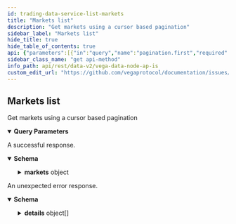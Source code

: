```yaml
---
id: trading-data-service-list-markets
title: "Markets list"
description: "Get markets using a cursor based pagination"
sidebar_label: "Markets list"
hide_title: true
hide_table_of_contents: true
api: {"parameters":[{"in":"query","name":"pagination.first","required":false,"schema":{"format":"int32","type":"integer"}},{"in":"query","name":"pagination.after","required":false,"schema":{"type":"string"}},{"in":"query","name":"pagination.last","required":false,"schema":{"format":"int32","type":"integer"}},{"in":"query","name":"pagination.before","required":false,"schema":{"type":"string"}},{"description":"Newest records first, older records last, default is true.","in":"query","name":"pagination.newestFirst","required":false,"schema":{"type":"boolean"}}],"responses":{"200":{"content":{"application/json":{"schema":{"properties":{"markets":{"properties":{"edges":{"items":{"properties":{"cursor":{"type":"string"},"node":{"properties":{"decimalPlaces":{"format":"uint64","title":"Number of decimal places that a price must be shifted by in order to get a\ncorrect price denominated in the currency of the market, for example:\n`realPrice = price / 10^decimalPlaces`","type":"string"},"fees":{"title":"Fees configuration","properties":{"factors":{"title":"Fee factors","properties":{"infrastructureFee":{"title":"Infrastructure fee","type":"string"},"liquidityFee":{"title":"Liquidity fee","type":"string"},"makerFee":{"title":"Maker fee","type":"string"}},"type":"object"}},"type":"object"},"id":{"title":"Unique identifier","type":"string"},"liquidityMonitoringParameters":{"title":"LiquidityMonitoringParameters for the market","properties":{"auctionExtension":{"format":"int64","title":"Specifies by how many seconds an auction should be extended if leaving the auction were to trigger a liquidity auction","type":"string"},"targetStakeParameters":{"title":"Specifies parameters related to target stake calculation","properties":{"scalingFactor":{"format":"double","title":"Specifies scaling factors used in target stake calculation","type":"number"},"timeWindow":{"format":"int64","title":"Specifies length of time window expressed in seconds for target stake calculation","type":"string"}},"type":"object"},"triggeringRatio":{"title":"Specifies the triggering ratio for entering liquidity auction","type":"string"}},"type":"object"},"lpPriceRange":{"title":"Percentage move up and down from the mid price which specifies the range of \nprice levels over which automated liquidity provision orders will be deployed","type":"string"},"marketTimestamps":{"title":"Timestamps for when the market state changes","properties":{"close":{"format":"int64","title":"Time when the market closed","type":"string"},"open":{"format":"int64","title":"Time when the market has left the opening auction and is ready to accept trades","type":"string"},"pending":{"format":"int64","title":"Time when the market has been voted in and began its opening auction","type":"string"},"proposed":{"format":"int64","title":"Time when the market is first proposed","type":"string"}},"type":"object"},"openingAuction":{"title":"Auction duration specifies how long the opening auction will run (minimum\nduration and optionally a minimum traded volume)","properties":{"duration":{"format":"int64","title":"Duration of the auction in seconds","type":"string"},"volume":{"format":"uint64","title":"Target uncrossing trading volume","type":"string"}},"type":"object"},"positionDecimalPlaces":{"format":"int64","title":"The number of decimal places for a position","type":"string"},"priceMonitoringSettings":{"title":"PriceMonitoringSettings for the market","properties":{"parameters":{"title":"Specifies price monitoring parameters to be used for price monitoring purposes","properties":{"triggers":{"items":{"properties":{"auctionExtension":{"format":"int64","title":"Price monitoring auction extension duration in seconds should the price\nbreach its theoretical level over the specified horizon at the specified\nprobability level","type":"string"},"horizon":{"format":"int64","title":"Price monitoring projection horizon τ in seconds","type":"string"},"probability":{"title":"Price monitoring probability level p","type":"string"}},"title":"PriceMonitoringTrigger holds together price projection horizon τ, probability level p, and auction extension duration","type":"object"},"type":"array"}},"type":"object"}},"type":"object"},"state":{"title":"Current state of the market","default":"STATE_UNSPECIFIED","description":"- STATE_UNSPECIFIED: Default value, invalid\n - STATE_PROPOSED: The governance proposal valid and accepted\n - STATE_REJECTED: Outcome of governance votes is to reject the market\n - STATE_PENDING: Governance vote passes/wins\n - STATE_CANCELLED: Market triggers cancellation condition or governance\nvotes to close before market becomes Active\n - STATE_ACTIVE: Enactment date reached and usual auction exit checks pass\n - STATE_SUSPENDED: Price monitoring or liquidity monitoring trigger\n - STATE_CLOSED: Governance vote to close (Not currently implemented)\n - STATE_TRADING_TERMINATED: Defined by the product (i.e. from a product parameter,\nspecified in market definition, giving close date/time)\n - STATE_SETTLED: Settlement triggered and completed as defined by product","enum":["STATE_UNSPECIFIED","STATE_PROPOSED","STATE_REJECTED","STATE_PENDING","STATE_CANCELLED","STATE_ACTIVE","STATE_SUSPENDED","STATE_CLOSED","STATE_TRADING_TERMINATED","STATE_SETTLED"],"type":"string"},"tradableInstrument":{"title":"Tradable instrument configuration","properties":{"instrument":{"title":"Instrument details","properties":{"code":{"title":"Code for the instrument","type":"string"},"future":{"title":"Future","properties":{"dataSourceSpecBinding":{"title":"The binding between the data spec and the data source","properties":{"settlementDataProperty":{"description":"settlement_data_property holds the name of the property in the source data\nthat should be used as settlement data.\nIf it is set to \"prices.BTC.value\", then the Future will use the value of\nthis property as settlement data.","type":"string"},"tradingTerminationProperty":{"title":"the name of the property in the data source data that signals termination of trading","type":"string"}},"type":"object"},"dataSourceSpecForSettlementData":{"title":"The data source specification that describes the settlement data source filter","description":"A data source spec describes the data source base that a product (or a risk model)\nwants to get from the data source engine.\nThis message contains additional information used by the API.","properties":{"createdAt":{"format":"int64","title":"Creation Date time","type":"string"},"data":{"description":"DataSourceDefinition represents the top level object that deals with data sources.\nDataSourceDefinition can be external or internal, with whatever number of data sources are defined\nfor each type in the child objects below.","properties":{"external":{"description":"DataSourceDefinitionExternal is the top level object used for all external data sources.\nIt contains one of any of the defined `SourceType` variants.","properties":{"oracle":{"description":"All types of external data sources use the same configuration set for meeting requirements\nin order for the data to be useful for Vega - valid signatures and matching filters.","properties":{"filters":{"description":"filters describes which source data are considered of interest or not for\nthe product (or the risk model).","items":{"description":"Filter describes the conditions under which a data source data is considered of\ninterest or not.","properties":{"conditions":{"description":"conditions are the conditions that should be matched by the data to be\nconsidered of interest.","items":{"properties":{"operator":{"description":"comparator is the type of comparison to make on the value.","default":"OPERATOR_UNSPECIFIED","enum":["OPERATOR_UNSPECIFIED","OPERATOR_EQUALS","OPERATOR_GREATER_THAN","OPERATOR_GREATER_THAN_OR_EQUAL","OPERATOR_LESS_THAN","OPERATOR_LESS_THAN_OR_EQUAL"],"type":"string"},"value":{"description":"value is used by the comparator.","type":"string"}},"title":"Condition describes the condition that must be validated by the network","type":"object"},"type":"array"},"key":{"description":"key is the data source data property key targeted by the filter.","properties":{"name":{"description":"name is the name of the property.","type":"string"},"numberDecimalPlaces":{"format":"uint64","title":"An optional decimal place to be be applied on the provided value\nvalid only for PropertyType of type DECIMAL and INTEGER","type":"string"},"type":{"description":"type is the type of the property.","default":"TYPE_UNSPECIFIED","enum":["TYPE_UNSPECIFIED","TYPE_EMPTY","TYPE_INTEGER","TYPE_STRING","TYPE_BOOLEAN","TYPE_DECIMAL","TYPE_TIMESTAMP"],"type":"string"}},"type":"object"}},"type":"object"},"type":"array"},"signers":{"description":"signers is the list of authorized signatures that signed the data for this\nsource. All the signatures in the data source data should be contained in this\nexternal source. All the signatures in the data should be contained in this list.","items":{"properties":{"ethAddress":{"title":"in case of an open oracle - Ethereum address will be submitted","properties":{"address":{"type":"string"}},"type":"object"},"pubKey":{"description":"pubKeys is the list of authorized public keys that signed the data for this\nsource. All the public keys in the data should be contained in these\npublic keys.","properties":{"key":{"type":"string"}},"type":"object"}},"type":"object"},"type":"array"}},"type":"object"}},"type":"object"},"internal":{"description":"DataSourceDefinitionInternal is the top level object used for all internal data sources.\nIt contains one of any of the defined `SourceType` variants.","properties":{"time":{"description":"DataSourceSpecConfigurationTime is the internal data source used for emitting timestamps.","properties":{"conditions":{"description":"Conditions that the timestamps should meet in order to be considered.","items":{"properties":{"operator":{"description":"comparator is the type of comparison to make on the value.","default":"OPERATOR_UNSPECIFIED","enum":["OPERATOR_UNSPECIFIED","OPERATOR_EQUALS","OPERATOR_GREATER_THAN","OPERATOR_GREATER_THAN_OR_EQUAL","OPERATOR_LESS_THAN","OPERATOR_LESS_THAN_OR_EQUAL"],"type":"string"},"value":{"description":"value is used by the comparator.","type":"string"}},"title":"Condition describes the condition that must be validated by the network","type":"object"},"type":"array"}},"type":"object"}},"type":"object"}},"type":"object"},"id":{"description":"id is a hash generated from the DataSpec data.","type":"string"},"status":{"title":"status describes the status of the data source spec","default":"STATUS_UNSPECIFIED","description":"- STATUS_UNSPECIFIED: The default value.\n - STATUS_ACTIVE: STATUS_ACTIVE describes an active data source spec.\n - STATUS_DEACTIVATED: STATUS_DEACTIVATED describes an data source spec that is not listening to data\nanymore.","enum":["STATUS_UNSPECIFIED","STATUS_ACTIVE","STATUS_DEACTIVATED"],"type":"string"},"updatedAt":{"format":"int64","title":"Last Updated timestamp","type":"string"}},"type":"object"},"dataSourceSpecForTradingTermination":{"title":"The data source specification that describes the trading termination data source filter","description":"A data source spec describes the data source base that a product (or a risk model)\nwants to get from the data source engine.\nThis message contains additional information used by the API.","properties":{"createdAt":{"format":"int64","title":"Creation Date time","type":"string"},"data":{"description":"DataSourceDefinition represents the top level object that deals with data sources.\nDataSourceDefinition can be external or internal, with whatever number of data sources are defined\nfor each type in the child objects below.","properties":{"external":{"description":"DataSourceDefinitionExternal is the top level object used for all external data sources.\nIt contains one of any of the defined `SourceType` variants.","properties":{"oracle":{"description":"All types of external data sources use the same configuration set for meeting requirements\nin order for the data to be useful for Vega - valid signatures and matching filters.","properties":{"filters":{"description":"filters describes which source data are considered of interest or not for\nthe product (or the risk model).","items":{"description":"Filter describes the conditions under which a data source data is considered of\ninterest or not.","properties":{"conditions":{"description":"conditions are the conditions that should be matched by the data to be\nconsidered of interest.","items":{"properties":{"operator":{"description":"comparator is the type of comparison to make on the value.","default":"OPERATOR_UNSPECIFIED","enum":["OPERATOR_UNSPECIFIED","OPERATOR_EQUALS","OPERATOR_GREATER_THAN","OPERATOR_GREATER_THAN_OR_EQUAL","OPERATOR_LESS_THAN","OPERATOR_LESS_THAN_OR_EQUAL"],"type":"string"},"value":{"description":"value is used by the comparator.","type":"string"}},"title":"Condition describes the condition that must be validated by the network","type":"object"},"type":"array"},"key":{"description":"key is the data source data property key targeted by the filter.","properties":{"name":{"description":"name is the name of the property.","type":"string"},"numberDecimalPlaces":{"format":"uint64","title":"An optional decimal place to be be applied on the provided value\nvalid only for PropertyType of type DECIMAL and INTEGER","type":"string"},"type":{"description":"type is the type of the property.","default":"TYPE_UNSPECIFIED","enum":["TYPE_UNSPECIFIED","TYPE_EMPTY","TYPE_INTEGER","TYPE_STRING","TYPE_BOOLEAN","TYPE_DECIMAL","TYPE_TIMESTAMP"],"type":"string"}},"type":"object"}},"type":"object"},"type":"array"},"signers":{"description":"signers is the list of authorized signatures that signed the data for this\nsource. All the signatures in the data source data should be contained in this\nexternal source. All the signatures in the data should be contained in this list.","items":{"properties":{"ethAddress":{"title":"in case of an open oracle - Ethereum address will be submitted","properties":{"address":{"type":"string"}},"type":"object"},"pubKey":{"description":"pubKeys is the list of authorized public keys that signed the data for this\nsource. All the public keys in the data should be contained in these\npublic keys.","properties":{"key":{"type":"string"}},"type":"object"}},"type":"object"},"type":"array"}},"type":"object"}},"type":"object"},"internal":{"description":"DataSourceDefinitionInternal is the top level object used for all internal data sources.\nIt contains one of any of the defined `SourceType` variants.","properties":{"time":{"description":"DataSourceSpecConfigurationTime is the internal data source used for emitting timestamps.","properties":{"conditions":{"description":"Conditions that the timestamps should meet in order to be considered.","items":{"properties":{"operator":{"description":"comparator is the type of comparison to make on the value.","default":"OPERATOR_UNSPECIFIED","enum":["OPERATOR_UNSPECIFIED","OPERATOR_EQUALS","OPERATOR_GREATER_THAN","OPERATOR_GREATER_THAN_OR_EQUAL","OPERATOR_LESS_THAN","OPERATOR_LESS_THAN_OR_EQUAL"],"type":"string"},"value":{"description":"value is used by the comparator.","type":"string"}},"title":"Condition describes the condition that must be validated by the network","type":"object"},"type":"array"}},"type":"object"}},"type":"object"}},"type":"object"},"id":{"description":"id is a hash generated from the DataSpec data.","type":"string"},"status":{"title":"status describes the status of the data source spec","default":"STATUS_UNSPECIFIED","description":"- STATUS_UNSPECIFIED: The default value.\n - STATUS_ACTIVE: STATUS_ACTIVE describes an active data source spec.\n - STATUS_DEACTIVATED: STATUS_DEACTIVATED describes an data source spec that is not listening to data\nanymore.","enum":["STATUS_UNSPECIFIED","STATUS_ACTIVE","STATUS_DEACTIVATED"],"type":"string"},"updatedAt":{"format":"int64","title":"Last Updated timestamp","type":"string"}},"type":"object"},"quoteName":{"title":"Quote name of the instrument","type":"string"},"settlementAsset":{"title":"The asset for the future","type":"string"}},"type":"object"},"id":{"title":"Instrument identifier","type":"string"},"metadata":{"title":"A collection of instrument meta-data","properties":{"tags":{"items":{"type":"string"},"title":"A list of 0 or more tags","type":"array"}},"type":"object"},"name":{"title":"Name of the instrument","type":"string"}},"type":"object"},"logNormalRiskModel":{"title":"Log normal","properties":{"params":{"title":"Risk model parameters for log normal","properties":{"mu":{"format":"double","title":"Mu parameter, annualised growth rate of the underlying asset","type":"number"},"r":{"format":"double","title":"R parameter, annualised growth rate of the risk-free asset, used for discounting of future cash flows, can be any real number","type":"number"},"sigma":{"format":"double","title":"Sigma parameter, annualised volatility of the underlying asset, must be a strictly non-negative real number","type":"number"}},"type":"object"},"riskAversionParameter":{"format":"double","title":"Risk Aversion Parameter","type":"number"},"tau":{"format":"double","title":"Tau parameter of the risk model, projection horizon measured as a year fraction used in the expected shortfall calculation to obtain the maintenance margin, must be a strictly non-negative real number","type":"number"}},"type":"object"},"marginCalculator":{"title":"Margin calculator for the instrument","properties":{"scalingFactors":{"title":"Scaling factors for margin calculation","properties":{"collateralRelease":{"format":"double","title":"Collateral release level","type":"number"},"initialMargin":{"format":"double","title":"Initial margin level","type":"number"},"searchLevel":{"format":"double","title":"Search level","type":"number"}},"type":"object"}},"type":"object"},"simpleRiskModel":{"title":"Simple","properties":{"params":{"title":"Risk model params for simple modelling","properties":{"factorLong":{"format":"double","title":"Pre-defined risk factor value for long","type":"number"},"factorShort":{"format":"double","title":"Pre-defined risk factor value for short","type":"number"},"maxMoveUp":{"format":"double","title":"Pre-defined maximum price move up that the model considers as valid","type":"number"},"minMoveDown":{"format":"double","title":"Pre-defined minimum price move down that the model considers as valid","type":"number"},"probabilityOfTrading":{"format":"double","title":"Pre-defined constant probability of trading","type":"number"}},"type":"object"}},"type":"object"}},"type":"object"},"tradingMode":{"title":"Current mode of execution of the market","default":"TRADING_MODE_UNSPECIFIED","description":"- TRADING_MODE_UNSPECIFIED: Default value, this is invalid\n - TRADING_MODE_CONTINUOUS: Normal trading\n - TRADING_MODE_BATCH_AUCTION: Auction trading (FBA)\n - TRADING_MODE_OPENING_AUCTION: Opening auction\n - TRADING_MODE_MONITORING_AUCTION: Auction triggered by monitoring\n - TRADING_MODE_NO_TRADING: No trading is allowed","enum":["TRADING_MODE_UNSPECIFIED","TRADING_MODE_CONTINUOUS","TRADING_MODE_BATCH_AUCTION","TRADING_MODE_OPENING_AUCTION","TRADING_MODE_MONITORING_AUCTION","TRADING_MODE_NO_TRADING"],"type":"string"}},"title":"Market definition","type":"object"}},"type":"object"},"type":"array"},"pageInfo":{"properties":{"endCursor":{"type":"string"},"hasNextPage":{"type":"boolean"},"hasPreviousPage":{"type":"boolean"},"startCursor":{"type":"string"}},"title":"Page information for cursor based pagination","type":"object"}},"type":"object"}},"type":"object"}}},"description":"A successful response."},"default":{"content":{"application/json":{"schema":{"properties":{"code":{"format":"int32","type":"integer"},"details":{"items":{"additionalProperties":{},"properties":{"@type":{"type":"string"}},"type":"object"},"type":"array"},"message":{"type":"string"}},"type":"object"}}},"description":"An unexpected error response."}},"tags":["TradingDataService"],"description":"Get markets using a cursor based pagination","operationId":"TradingDataService_ListMarkets","method":"get","path":"/api/v2/markets","servers":[{"url":"https://api.n08.testnet.vega.xyz","description":"n08 (data node)"},{"url":"https://api.n09.testnet.vega.xyz","description":"n09 (data node)"},{"url":"https://api.n11.testnet.vega.xyz","description":"n11 (data node)"},{"url":"https://api.n12.testnet.vega.xyz","description":"n12 (data node)"}],"info":{"title":"Vega data node APIs","version":"v0.66.1"},"postman":{"name":"Markets list","description":{"content":"Get markets using a cursor based pagination","type":"text/plain"},"url":{"path":["api","v2","markets"],"host":["{{baseUrl}}"],"query":[{"disabled":false,"key":"pagination.first","value":""},{"disabled":false,"key":"pagination.after","value":""},{"disabled":false,"key":"pagination.last","value":""},{"disabled":false,"key":"pagination.before","value":""},{"disabled":false,"description":{"content":"Newest records first, older records last, default is true.","type":"text/plain"},"key":"pagination.newestFirst","value":""}],"variable":[]},"header":[{"key":"Accept","value":"application/json"}],"method":"GET"}}
sidebar_class_name: "get api-method"
info_path: api/rest/data-v2/vega-data-node-ap-is
custom_edit_url: "https://github.com/vegaprotocol/documentation/issues/new?labels=documentation&title=[Documentation] Requesting changes to 'Markets list' (trading-data-service-list-markets)"
---
```



## Markets list



Get markets using a cursor based pagination

<details style={{"marginBottom":"1rem"}} data-collapsed={false} open={true}><summary style={{}}><strong>Query Parameters</strong></summary><div><ul><ParamsItem className={"paramsItem"} param={{"in":"query","name":"pagination.first","required":false,"schema":{"format":"int32","type":"integer"}}}></ParamsItem><ParamsItem className={"paramsItem"} param={{"in":"query","name":"pagination.after","required":false,"schema":{"type":"string"}}}></ParamsItem><ParamsItem className={"paramsItem"} param={{"in":"query","name":"pagination.last","required":false,"schema":{"format":"int32","type":"integer"}}}></ParamsItem><ParamsItem className={"paramsItem"} param={{"in":"query","name":"pagination.before","required":false,"schema":{"type":"string"}}}></ParamsItem><ParamsItem className={"paramsItem"} param={{"description":"Newest records first, older records last, default is true.","in":"query","name":"pagination.newestFirst","required":false,"schema":{"type":"boolean"}}}></ParamsItem></ul></div></details><div><ApiTabs><TabItem label={"200"} value={"200"}><div>

A successful response.

</div><div><MimeTabs schemaType={"response"}><TabItem label={"application/json"} value={"application/json"}><SchemaTabs><TabItem label={"Schema"} value={"Schema"}><details style={{}} data-collapsed={false} open={true}><summary style={{"textAlign":"left"}}><strong>Schema</strong></summary><div style={{"textAlign":"left","marginLeft":"1rem"}}></div><ul style={{"marginLeft":"1rem"}}><SchemaItem collapsible={true} className={"schemaItem"}><details style={{}}><summary style={{}}><strong>markets</strong><span style={{"opacity":"0.6"}}> object</span></summary><div style={{"marginLeft":"1rem"}}><SchemaItem collapsible={true} className={"schemaItem"}><details style={{}}><summary style={{}}><strong>edges</strong><span style={{"opacity":"0.6"}}> object[]</span></summary><div style={{"marginLeft":"1rem"}}><SchemaItem collapsible={false} name={"cursor"} required={false} schemaDescription={undefined} schemaName={"string"} qualifierMessage={undefined} defaultValue={undefined}></SchemaItem><SchemaItem collapsible={true} className={"schemaItem"}><details style={{}}><summary style={{}}><strong>node</strong><span style={{"opacity":"0.6"}}> object</span></summary><div style={{"marginLeft":"1rem"}}><SchemaItem collapsible={false} name={"decimalPlaces"} required={false} schemaDescription={undefined} schemaName={"uint64"} qualifierMessage={undefined} defaultValue={undefined}></SchemaItem><SchemaItem collapsible={true} className={"schemaItem"}><details style={{}}><summary style={{}}><strong>fees</strong><span style={{"opacity":"0.6"}}> object</span></summary><div style={{"marginLeft":"1rem"}}><SchemaItem collapsible={true} className={"schemaItem"}><details style={{}}><summary style={{}}><strong>factors</strong><span style={{"opacity":"0.6"}}> object</span></summary><div style={{"marginLeft":"1rem"}}><SchemaItem collapsible={false} name={"infrastructureFee"} required={false} schemaDescription={undefined} schemaName={"Infrastructure fee"} qualifierMessage={undefined} defaultValue={undefined}></SchemaItem><SchemaItem collapsible={false} name={"liquidityFee"} required={false} schemaDescription={undefined} schemaName={"Liquidity fee"} qualifierMessage={undefined} defaultValue={undefined}></SchemaItem><SchemaItem collapsible={false} name={"makerFee"} required={false} schemaDescription={undefined} schemaName={"Maker fee"} qualifierMessage={undefined} defaultValue={undefined}></SchemaItem></div></details></SchemaItem></div></details></SchemaItem><SchemaItem collapsible={false} name={"id"} required={false} schemaDescription={undefined} schemaName={"Unique identifier"} qualifierMessage={undefined} defaultValue={undefined}></SchemaItem><SchemaItem collapsible={true} className={"schemaItem"}><details style={{}}><summary style={{}}><strong>liquidityMonitoringParameters</strong><span style={{"opacity":"0.6"}}> object</span></summary><div style={{"marginLeft":"1rem"}}><SchemaItem collapsible={false} name={"auctionExtension"} required={false} schemaDescription={undefined} schemaName={"int64"} qualifierMessage={undefined} defaultValue={undefined}></SchemaItem><SchemaItem collapsible={true} className={"schemaItem"}><details style={{}}><summary style={{}}><strong>targetStakeParameters</strong><span style={{"opacity":"0.6"}}> object</span></summary><div style={{"marginLeft":"1rem"}}><SchemaItem collapsible={false} name={"scalingFactor"} required={false} schemaDescription={undefined} schemaName={"double"} qualifierMessage={undefined} defaultValue={undefined}></SchemaItem><SchemaItem collapsible={false} name={"timeWindow"} required={false} schemaDescription={undefined} schemaName={"int64"} qualifierMessage={undefined} defaultValue={undefined}></SchemaItem></div></details></SchemaItem><SchemaItem collapsible={false} name={"triggeringRatio"} required={false} schemaDescription={undefined} schemaName={"Specifies the triggering ratio for entering liquidity auction"} qualifierMessage={undefined} defaultValue={undefined}></SchemaItem></div></details></SchemaItem><SchemaItem collapsible={false} name={"lpPriceRange"} required={false} schemaDescription={undefined} schemaName={"Percentage move up and down from the mid price which specifies the range of \nprice levels over which automated liquidity provision orders will be deployed"} qualifierMessage={undefined} defaultValue={undefined}></SchemaItem><SchemaItem collapsible={true} className={"schemaItem"}><details style={{}}><summary style={{}}><strong>marketTimestamps</strong><span style={{"opacity":"0.6"}}> object</span></summary><div style={{"marginLeft":"1rem"}}><SchemaItem collapsible={false} name={"close"} required={false} schemaDescription={undefined} schemaName={"int64"} qualifierMessage={undefined} defaultValue={undefined}></SchemaItem><SchemaItem collapsible={false} name={"open"} required={false} schemaDescription={undefined} schemaName={"int64"} qualifierMessage={undefined} defaultValue={undefined}></SchemaItem><SchemaItem collapsible={false} name={"pending"} required={false} schemaDescription={undefined} schemaName={"int64"} qualifierMessage={undefined} defaultValue={undefined}></SchemaItem><SchemaItem collapsible={false} name={"proposed"} required={false} schemaDescription={undefined} schemaName={"int64"} qualifierMessage={undefined} defaultValue={undefined}></SchemaItem></div></details></SchemaItem><SchemaItem collapsible={true} className={"schemaItem"}><details style={{}}><summary style={{}}><strong>openingAuction</strong><span style={{"opacity":"0.6"}}> object</span></summary><div style={{"marginLeft":"1rem"}}><SchemaItem collapsible={false} name={"duration"} required={false} schemaDescription={undefined} schemaName={"int64"} qualifierMessage={undefined} defaultValue={undefined}></SchemaItem><SchemaItem collapsible={false} name={"volume"} required={false} schemaDescription={undefined} schemaName={"uint64"} qualifierMessage={undefined} defaultValue={undefined}></SchemaItem></div></details></SchemaItem><SchemaItem collapsible={false} name={"positionDecimalPlaces"} required={false} schemaDescription={undefined} schemaName={"int64"} qualifierMessage={undefined} defaultValue={undefined}></SchemaItem><SchemaItem collapsible={true} className={"schemaItem"}><details style={{}}><summary style={{}}><strong>priceMonitoringSettings</strong><span style={{"opacity":"0.6"}}> object</span></summary><div style={{"marginLeft":"1rem"}}><SchemaItem collapsible={true} className={"schemaItem"}><details style={{}}><summary style={{}}><strong>parameters</strong><span style={{"opacity":"0.6"}}> object</span></summary><div style={{"marginLeft":"1rem"}}><SchemaItem collapsible={true} className={"schemaItem"}><details style={{}}><summary style={{}}><strong>triggers</strong><span style={{"opacity":"0.6"}}> object[]</span></summary><div style={{"marginLeft":"1rem"}}><SchemaItem collapsible={false} name={"auctionExtension"} required={false} schemaDescription={undefined} schemaName={"int64"} qualifierMessage={undefined} defaultValue={undefined}></SchemaItem><SchemaItem collapsible={false} name={"horizon"} required={false} schemaDescription={undefined} schemaName={"int64"} qualifierMessage={undefined} defaultValue={undefined}></SchemaItem><SchemaItem collapsible={false} name={"probability"} required={false} schemaDescription={undefined} schemaName={"Price monitoring probability level p"} qualifierMessage={undefined} defaultValue={undefined}></SchemaItem></div></details></SchemaItem></div></details></SchemaItem></div></details></SchemaItem><SchemaItem collapsible={false} name={"state"} required={false} schemaDescription={"- STATE_UNSPECIFIED: Default value, invalid\n - STATE_PROPOSED: The governance proposal valid and accepted\n - STATE_REJECTED: Outcome of governance votes is to reject the market\n - STATE_PENDING: Governance vote passes/wins\n - STATE_CANCELLED: Market triggers cancellation condition or governance\nvotes to close before market becomes Active\n - STATE_ACTIVE: Enactment date reached and usual auction exit checks pass\n - STATE_SUSPENDED: Price monitoring or liquidity monitoring trigger\n - STATE_CLOSED: Governance vote to close (Not currently implemented)\n - STATE_TRADING_TERMINATED: Defined by the product (i.e. from a product parameter,\nspecified in market definition, giving close date/time)\n - STATE_SETTLED: Settlement triggered and completed as defined by product"} schemaName={"Current state of the market"} qualifierMessage={"**Possible values:** [`STATE_UNSPECIFIED`, `STATE_PROPOSED`, `STATE_REJECTED`, `STATE_PENDING`, `STATE_CANCELLED`, `STATE_ACTIVE`, `STATE_SUSPENDED`, `STATE_CLOSED`, `STATE_TRADING_TERMINATED`, `STATE_SETTLED`]"} defaultValue={"STATE_UNSPECIFIED"}></SchemaItem><SchemaItem collapsible={true} className={"schemaItem"}><details style={{}}><summary style={{}}><strong>tradableInstrument</strong><span style={{"opacity":"0.6"}}> object</span></summary><div style={{"marginLeft":"1rem"}}><SchemaItem collapsible={true} className={"schemaItem"}><details style={{}}><summary style={{}}><strong>instrument</strong><span style={{"opacity":"0.6"}}> object</span></summary><div style={{"marginLeft":"1rem"}}><SchemaItem collapsible={false} name={"code"} required={false} schemaDescription={undefined} schemaName={"Code for the instrument"} qualifierMessage={undefined} defaultValue={undefined}></SchemaItem><SchemaItem collapsible={true} className={"schemaItem"}><details style={{}}><summary style={{}}><strong>future</strong><span style={{"opacity":"0.6"}}> object</span></summary><div style={{"marginLeft":"1rem"}}><SchemaItem collapsible={true} className={"schemaItem"}><details style={{}}><summary style={{}}><strong>dataSourceSpecBinding</strong><span style={{"opacity":"0.6"}}> object</span></summary><div style={{"marginLeft":"1rem"}}><SchemaItem collapsible={false} name={"settlementDataProperty"} required={false} schemaDescription={"settlement_data_property holds the name of the property in the source data\nthat should be used as settlement data.\nIf it is set to \"prices.BTC.value\", then the Future will use the value of\nthis property as settlement data."} schemaName={"string"} qualifierMessage={undefined} defaultValue={undefined}></SchemaItem><SchemaItem collapsible={false} name={"tradingTerminationProperty"} required={false} schemaDescription={undefined} schemaName={"the name of the property in the data source data that signals termination of trading"} qualifierMessage={undefined} defaultValue={undefined}></SchemaItem></div></details></SchemaItem><SchemaItem collapsible={true} className={"schemaItem"}><details style={{}}><summary style={{}}><strong>dataSourceSpecForSettlementData</strong><span style={{"opacity":"0.6"}}> object</span></summary><div style={{"marginLeft":"1rem"}}><div style={{"marginTop":".5rem","marginBottom":".5rem"}}>

A data source spec describes the data source base that a product (or a risk model)
wants to get from the data source engine.
This message contains additional information used by the API.

</div><SchemaItem collapsible={false} name={"createdAt"} required={false} schemaDescription={undefined} schemaName={"int64"} qualifierMessage={undefined} defaultValue={undefined}></SchemaItem><SchemaItem collapsible={true} className={"schemaItem"}><details style={{}}><summary style={{}}><strong>data</strong><span style={{"opacity":"0.6"}}> object</span></summary><div style={{"marginLeft":"1rem"}}><div style={{"marginTop":".5rem","marginBottom":".5rem"}}>

DataSourceDefinition represents the top level object that deals with data sources.
DataSourceDefinition can be external or internal, with whatever number of data sources are defined
for each type in the child objects below.

</div><SchemaItem collapsible={true} className={"schemaItem"}><details style={{}}><summary style={{}}><strong>external</strong><span style={{"opacity":"0.6"}}> object</span></summary><div style={{"marginLeft":"1rem"}}><div style={{"marginTop":".5rem","marginBottom":".5rem"}}>

DataSourceDefinitionExternal is the top level object used for all external data sources.
It contains one of any of the defined `SourceType` variants.

</div><SchemaItem collapsible={true} className={"schemaItem"}><details style={{}}><summary style={{}}><strong>oracle</strong><span style={{"opacity":"0.6"}}> object</span></summary><div style={{"marginLeft":"1rem"}}><div style={{"marginTop":".5rem","marginBottom":".5rem"}}>

All types of external data sources use the same configuration set for meeting requirements
in order for the data to be useful for Vega - valid signatures and matching filters.

</div><SchemaItem collapsible={true} className={"schemaItem"}><details style={{}}><summary style={{}}><strong>filters</strong><span style={{"opacity":"0.6"}}> object[]</span></summary><div style={{"marginLeft":"1rem"}}><div style={{"marginTop":".5rem","marginBottom":".5rem"}}>

filters describes which source data are considered of interest or not for
the product (or the risk model).

</div><SchemaItem collapsible={true} className={"schemaItem"}><details style={{}}><summary style={{}}><strong>conditions</strong><span style={{"opacity":"0.6"}}> object[]</span></summary><div style={{"marginLeft":"1rem"}}><div style={{"marginTop":".5rem","marginBottom":".5rem"}}>

conditions are the conditions that should be matched by the data to be
considered of interest.

</div><SchemaItem collapsible={false} name={"operator"} required={false} schemaDescription={"comparator is the type of comparison to make on the value."} schemaName={"string"} qualifierMessage={"**Possible values:** [`OPERATOR_UNSPECIFIED`, `OPERATOR_EQUALS`, `OPERATOR_GREATER_THAN`, `OPERATOR_GREATER_THAN_OR_EQUAL`, `OPERATOR_LESS_THAN`, `OPERATOR_LESS_THAN_OR_EQUAL`]"} defaultValue={"OPERATOR_UNSPECIFIED"}></SchemaItem><SchemaItem collapsible={false} name={"value"} required={false} schemaDescription={"value is used by the comparator."} schemaName={"string"} qualifierMessage={undefined} defaultValue={undefined}></SchemaItem></div></details></SchemaItem><SchemaItem collapsible={true} className={"schemaItem"}><details style={{}}><summary style={{}}><strong>key</strong><span style={{"opacity":"0.6"}}> object</span></summary><div style={{"marginLeft":"1rem"}}><div style={{"marginTop":".5rem","marginBottom":".5rem"}}>

key is the data source data property key targeted by the filter.

</div><SchemaItem collapsible={false} name={"name"} required={false} schemaDescription={"name is the name of the property."} schemaName={"string"} qualifierMessage={undefined} defaultValue={undefined}></SchemaItem><SchemaItem collapsible={false} name={"numberDecimalPlaces"} required={false} schemaDescription={undefined} schemaName={"uint64"} qualifierMessage={undefined} defaultValue={undefined}></SchemaItem><SchemaItem collapsible={false} name={"type"} required={false} schemaDescription={"type is the type of the property."} schemaName={"string"} qualifierMessage={"**Possible values:** [`TYPE_UNSPECIFIED`, `TYPE_EMPTY`, `TYPE_INTEGER`, `TYPE_STRING`, `TYPE_BOOLEAN`, `TYPE_DECIMAL`, `TYPE_TIMESTAMP`]"} defaultValue={"TYPE_UNSPECIFIED"}></SchemaItem></div></details></SchemaItem></div></details></SchemaItem><SchemaItem collapsible={true} className={"schemaItem"}><details style={{}}><summary style={{}}><strong>signers</strong><span style={{"opacity":"0.6"}}> object[]</span></summary><div style={{"marginLeft":"1rem"}}><div style={{"marginTop":".5rem","marginBottom":".5rem"}}>

signers is the list of authorized signatures that signed the data for this
source. All the signatures in the data source data should be contained in this
external source. All the signatures in the data should be contained in this list.

</div><SchemaItem collapsible={true} className={"schemaItem"}><details style={{}}><summary style={{}}><strong>ethAddress</strong><span style={{"opacity":"0.6"}}> object</span></summary><div style={{"marginLeft":"1rem"}}><SchemaItem collapsible={false} name={"address"} required={false} schemaDescription={undefined} schemaName={"string"} qualifierMessage={undefined} defaultValue={undefined}></SchemaItem></div></details></SchemaItem><SchemaItem collapsible={true} className={"schemaItem"}><details style={{}}><summary style={{}}><strong>pubKey</strong><span style={{"opacity":"0.6"}}> object</span></summary><div style={{"marginLeft":"1rem"}}><div style={{"marginTop":".5rem","marginBottom":".5rem"}}>

pubKeys is the list of authorized public keys that signed the data for this
source. All the public keys in the data should be contained in these
public keys.

</div><SchemaItem collapsible={false} name={"key"} required={false} schemaDescription={undefined} schemaName={"string"} qualifierMessage={undefined} defaultValue={undefined}></SchemaItem></div></details></SchemaItem></div></details></SchemaItem></div></details></SchemaItem></div></details></SchemaItem><SchemaItem collapsible={true} className={"schemaItem"}><details style={{}}><summary style={{}}><strong>internal</strong><span style={{"opacity":"0.6"}}> object</span></summary><div style={{"marginLeft":"1rem"}}><div style={{"marginTop":".5rem","marginBottom":".5rem"}}>

DataSourceDefinitionInternal is the top level object used for all internal data sources.
It contains one of any of the defined `SourceType` variants.

</div><SchemaItem collapsible={true} className={"schemaItem"}><details style={{}}><summary style={{}}><strong>time</strong><span style={{"opacity":"0.6"}}> object</span></summary><div style={{"marginLeft":"1rem"}}><div style={{"marginTop":".5rem","marginBottom":".5rem"}}>

DataSourceSpecConfigurationTime is the internal data source used for emitting timestamps.

</div><SchemaItem collapsible={true} className={"schemaItem"}><details style={{}}><summary style={{}}><strong>conditions</strong><span style={{"opacity":"0.6"}}> object[]</span></summary><div style={{"marginLeft":"1rem"}}><div style={{"marginTop":".5rem","marginBottom":".5rem"}}>

Conditions that the timestamps should meet in order to be considered.

</div><SchemaItem collapsible={false} name={"operator"} required={false} schemaDescription={"comparator is the type of comparison to make on the value."} schemaName={"string"} qualifierMessage={"**Possible values:** [`OPERATOR_UNSPECIFIED`, `OPERATOR_EQUALS`, `OPERATOR_GREATER_THAN`, `OPERATOR_GREATER_THAN_OR_EQUAL`, `OPERATOR_LESS_THAN`, `OPERATOR_LESS_THAN_OR_EQUAL`]"} defaultValue={"OPERATOR_UNSPECIFIED"}></SchemaItem><SchemaItem collapsible={false} name={"value"} required={false} schemaDescription={"value is used by the comparator."} schemaName={"string"} qualifierMessage={undefined} defaultValue={undefined}></SchemaItem></div></details></SchemaItem></div></details></SchemaItem></div></details></SchemaItem></div></details></SchemaItem><SchemaItem collapsible={false} name={"id"} required={false} schemaDescription={"id is a hash generated from the DataSpec data."} schemaName={"string"} qualifierMessage={undefined} defaultValue={undefined}></SchemaItem><SchemaItem collapsible={false} name={"status"} required={false} schemaDescription={"- STATUS_UNSPECIFIED: The default value.\n - STATUS_ACTIVE: STATUS_ACTIVE describes an active data source spec.\n - STATUS_DEACTIVATED: STATUS_DEACTIVATED describes an data source spec that is not listening to data\nanymore."} schemaName={"status describes the status of the data source spec"} qualifierMessage={"**Possible values:** [`STATUS_UNSPECIFIED`, `STATUS_ACTIVE`, `STATUS_DEACTIVATED`]"} defaultValue={"STATUS_UNSPECIFIED"}></SchemaItem><SchemaItem collapsible={false} name={"updatedAt"} required={false} schemaDescription={undefined} schemaName={"int64"} qualifierMessage={undefined} defaultValue={undefined}></SchemaItem></div></details></SchemaItem><SchemaItem collapsible={true} className={"schemaItem"}><details style={{}}><summary style={{}}><strong>dataSourceSpecForTradingTermination</strong><span style={{"opacity":"0.6"}}> object</span></summary><div style={{"marginLeft":"1rem"}}><div style={{"marginTop":".5rem","marginBottom":".5rem"}}>

A data source spec describes the data source base that a product (or a risk model)
wants to get from the data source engine.
This message contains additional information used by the API.

</div><SchemaItem collapsible={false} name={"createdAt"} required={false} schemaDescription={undefined} schemaName={"int64"} qualifierMessage={undefined} defaultValue={undefined}></SchemaItem><SchemaItem collapsible={true} className={"schemaItem"}><details style={{}}><summary style={{}}><strong>data</strong><span style={{"opacity":"0.6"}}> object</span></summary><div style={{"marginLeft":"1rem"}}><div style={{"marginTop":".5rem","marginBottom":".5rem"}}>

DataSourceDefinition represents the top level object that deals with data sources.
DataSourceDefinition can be external or internal, with whatever number of data sources are defined
for each type in the child objects below.

</div><SchemaItem collapsible={true} className={"schemaItem"}><details style={{}}><summary style={{}}><strong>external</strong><span style={{"opacity":"0.6"}}> object</span></summary><div style={{"marginLeft":"1rem"}}><div style={{"marginTop":".5rem","marginBottom":".5rem"}}>

DataSourceDefinitionExternal is the top level object used for all external data sources.
It contains one of any of the defined `SourceType` variants.

</div><SchemaItem collapsible={true} className={"schemaItem"}><details style={{}}><summary style={{}}><strong>oracle</strong><span style={{"opacity":"0.6"}}> object</span></summary><div style={{"marginLeft":"1rem"}}><div style={{"marginTop":".5rem","marginBottom":".5rem"}}>

All types of external data sources use the same configuration set for meeting requirements
in order for the data to be useful for Vega - valid signatures and matching filters.

</div><SchemaItem collapsible={true} className={"schemaItem"}><details style={{}}><summary style={{}}><strong>filters</strong><span style={{"opacity":"0.6"}}> object[]</span></summary><div style={{"marginLeft":"1rem"}}><div style={{"marginTop":".5rem","marginBottom":".5rem"}}>

filters describes which source data are considered of interest or not for
the product (or the risk model).

</div><SchemaItem collapsible={true} className={"schemaItem"}><details style={{}}><summary style={{}}><strong>conditions</strong><span style={{"opacity":"0.6"}}> object[]</span></summary><div style={{"marginLeft":"1rem"}}><div style={{"marginTop":".5rem","marginBottom":".5rem"}}>

conditions are the conditions that should be matched by the data to be
considered of interest.

</div><SchemaItem collapsible={false} name={"operator"} required={false} schemaDescription={"comparator is the type of comparison to make on the value."} schemaName={"string"} qualifierMessage={"**Possible values:** [`OPERATOR_UNSPECIFIED`, `OPERATOR_EQUALS`, `OPERATOR_GREATER_THAN`, `OPERATOR_GREATER_THAN_OR_EQUAL`, `OPERATOR_LESS_THAN`, `OPERATOR_LESS_THAN_OR_EQUAL`]"} defaultValue={"OPERATOR_UNSPECIFIED"}></SchemaItem><SchemaItem collapsible={false} name={"value"} required={false} schemaDescription={"value is used by the comparator."} schemaName={"string"} qualifierMessage={undefined} defaultValue={undefined}></SchemaItem></div></details></SchemaItem><SchemaItem collapsible={true} className={"schemaItem"}><details style={{}}><summary style={{}}><strong>key</strong><span style={{"opacity":"0.6"}}> object</span></summary><div style={{"marginLeft":"1rem"}}><div style={{"marginTop":".5rem","marginBottom":".5rem"}}>

key is the data source data property key targeted by the filter.

</div><SchemaItem collapsible={false} name={"name"} required={false} schemaDescription={"name is the name of the property."} schemaName={"string"} qualifierMessage={undefined} defaultValue={undefined}></SchemaItem><SchemaItem collapsible={false} name={"numberDecimalPlaces"} required={false} schemaDescription={undefined} schemaName={"uint64"} qualifierMessage={undefined} defaultValue={undefined}></SchemaItem><SchemaItem collapsible={false} name={"type"} required={false} schemaDescription={"type is the type of the property."} schemaName={"string"} qualifierMessage={"**Possible values:** [`TYPE_UNSPECIFIED`, `TYPE_EMPTY`, `TYPE_INTEGER`, `TYPE_STRING`, `TYPE_BOOLEAN`, `TYPE_DECIMAL`, `TYPE_TIMESTAMP`]"} defaultValue={"TYPE_UNSPECIFIED"}></SchemaItem></div></details></SchemaItem></div></details></SchemaItem><SchemaItem collapsible={true} className={"schemaItem"}><details style={{}}><summary style={{}}><strong>signers</strong><span style={{"opacity":"0.6"}}> object[]</span></summary><div style={{"marginLeft":"1rem"}}><div style={{"marginTop":".5rem","marginBottom":".5rem"}}>

signers is the list of authorized signatures that signed the data for this
source. All the signatures in the data source data should be contained in this
external source. All the signatures in the data should be contained in this list.

</div><SchemaItem collapsible={true} className={"schemaItem"}><details style={{}}><summary style={{}}><strong>ethAddress</strong><span style={{"opacity":"0.6"}}> object</span></summary><div style={{"marginLeft":"1rem"}}><SchemaItem collapsible={false} name={"address"} required={false} schemaDescription={undefined} schemaName={"string"} qualifierMessage={undefined} defaultValue={undefined}></SchemaItem></div></details></SchemaItem><SchemaItem collapsible={true} className={"schemaItem"}><details style={{}}><summary style={{}}><strong>pubKey</strong><span style={{"opacity":"0.6"}}> object</span></summary><div style={{"marginLeft":"1rem"}}><div style={{"marginTop":".5rem","marginBottom":".5rem"}}>

pubKeys is the list of authorized public keys that signed the data for this
source. All the public keys in the data should be contained in these
public keys.

</div><SchemaItem collapsible={false} name={"key"} required={false} schemaDescription={undefined} schemaName={"string"} qualifierMessage={undefined} defaultValue={undefined}></SchemaItem></div></details></SchemaItem></div></details></SchemaItem></div></details></SchemaItem></div></details></SchemaItem><SchemaItem collapsible={true} className={"schemaItem"}><details style={{}}><summary style={{}}><strong>internal</strong><span style={{"opacity":"0.6"}}> object</span></summary><div style={{"marginLeft":"1rem"}}><div style={{"marginTop":".5rem","marginBottom":".5rem"}}>

DataSourceDefinitionInternal is the top level object used for all internal data sources.
It contains one of any of the defined `SourceType` variants.

</div><SchemaItem collapsible={true} className={"schemaItem"}><details style={{}}><summary style={{}}><strong>time</strong><span style={{"opacity":"0.6"}}> object</span></summary><div style={{"marginLeft":"1rem"}}><div style={{"marginTop":".5rem","marginBottom":".5rem"}}>

DataSourceSpecConfigurationTime is the internal data source used for emitting timestamps.

</div><SchemaItem collapsible={true} className={"schemaItem"}><details style={{}}><summary style={{}}><strong>conditions</strong><span style={{"opacity":"0.6"}}> object[]</span></summary><div style={{"marginLeft":"1rem"}}><div style={{"marginTop":".5rem","marginBottom":".5rem"}}>

Conditions that the timestamps should meet in order to be considered.

</div><SchemaItem collapsible={false} name={"operator"} required={false} schemaDescription={"comparator is the type of comparison to make on the value."} schemaName={"string"} qualifierMessage={"**Possible values:** [`OPERATOR_UNSPECIFIED`, `OPERATOR_EQUALS`, `OPERATOR_GREATER_THAN`, `OPERATOR_GREATER_THAN_OR_EQUAL`, `OPERATOR_LESS_THAN`, `OPERATOR_LESS_THAN_OR_EQUAL`]"} defaultValue={"OPERATOR_UNSPECIFIED"}></SchemaItem><SchemaItem collapsible={false} name={"value"} required={false} schemaDescription={"value is used by the comparator."} schemaName={"string"} qualifierMessage={undefined} defaultValue={undefined}></SchemaItem></div></details></SchemaItem></div></details></SchemaItem></div></details></SchemaItem></div></details></SchemaItem><SchemaItem collapsible={false} name={"id"} required={false} schemaDescription={"id is a hash generated from the DataSpec data."} schemaName={"string"} qualifierMessage={undefined} defaultValue={undefined}></SchemaItem><SchemaItem collapsible={false} name={"status"} required={false} schemaDescription={"- STATUS_UNSPECIFIED: The default value.\n - STATUS_ACTIVE: STATUS_ACTIVE describes an active data source spec.\n - STATUS_DEACTIVATED: STATUS_DEACTIVATED describes an data source spec that is not listening to data\nanymore."} schemaName={"status describes the status of the data source spec"} qualifierMessage={"**Possible values:** [`STATUS_UNSPECIFIED`, `STATUS_ACTIVE`, `STATUS_DEACTIVATED`]"} defaultValue={"STATUS_UNSPECIFIED"}></SchemaItem><SchemaItem collapsible={false} name={"updatedAt"} required={false} schemaDescription={undefined} schemaName={"int64"} qualifierMessage={undefined} defaultValue={undefined}></SchemaItem></div></details></SchemaItem><SchemaItem collapsible={false} name={"quoteName"} required={false} schemaDescription={undefined} schemaName={"Quote name of the instrument"} qualifierMessage={undefined} defaultValue={undefined}></SchemaItem><SchemaItem collapsible={false} name={"settlementAsset"} required={false} schemaDescription={undefined} schemaName={"The asset for the future"} qualifierMessage={undefined} defaultValue={undefined}></SchemaItem></div></details></SchemaItem><SchemaItem collapsible={false} name={"id"} required={false} schemaDescription={undefined} schemaName={"Instrument identifier"} qualifierMessage={undefined} defaultValue={undefined}></SchemaItem><SchemaItem collapsible={true} className={"schemaItem"}><details style={{}}><summary style={{}}><strong>metadata</strong><span style={{"opacity":"0.6"}}> object</span></summary><div style={{"marginLeft":"1rem"}}><SchemaItem collapsible={false} name={"tags"} required={false} schemaDescription={undefined} schemaName={"string[]"} qualifierMessage={undefined} defaultValue={undefined}></SchemaItem></div></details></SchemaItem><SchemaItem collapsible={false} name={"name"} required={false} schemaDescription={undefined} schemaName={"Name of the instrument"} qualifierMessage={undefined} defaultValue={undefined}></SchemaItem></div></details></SchemaItem><SchemaItem collapsible={true} className={"schemaItem"}><details style={{}}><summary style={{}}><strong>logNormalRiskModel</strong><span style={{"opacity":"0.6"}}> object</span></summary><div style={{"marginLeft":"1rem"}}><SchemaItem collapsible={true} className={"schemaItem"}><details style={{}}><summary style={{}}><strong>params</strong><span style={{"opacity":"0.6"}}> object</span></summary><div style={{"marginLeft":"1rem"}}><SchemaItem collapsible={false} name={"mu"} required={false} schemaDescription={undefined} schemaName={"double"} qualifierMessage={undefined} defaultValue={undefined}></SchemaItem><SchemaItem collapsible={false} name={"r"} required={false} schemaDescription={undefined} schemaName={"double"} qualifierMessage={undefined} defaultValue={undefined}></SchemaItem><SchemaItem collapsible={false} name={"sigma"} required={false} schemaDescription={undefined} schemaName={"double"} qualifierMessage={undefined} defaultValue={undefined}></SchemaItem></div></details></SchemaItem><SchemaItem collapsible={false} name={"riskAversionParameter"} required={false} schemaDescription={undefined} schemaName={"double"} qualifierMessage={undefined} defaultValue={undefined}></SchemaItem><SchemaItem collapsible={false} name={"tau"} required={false} schemaDescription={undefined} schemaName={"double"} qualifierMessage={undefined} defaultValue={undefined}></SchemaItem></div></details></SchemaItem><SchemaItem collapsible={true} className={"schemaItem"}><details style={{}}><summary style={{}}><strong>marginCalculator</strong><span style={{"opacity":"0.6"}}> object</span></summary><div style={{"marginLeft":"1rem"}}><SchemaItem collapsible={true} className={"schemaItem"}><details style={{}}><summary style={{}}><strong>scalingFactors</strong><span style={{"opacity":"0.6"}}> object</span></summary><div style={{"marginLeft":"1rem"}}><SchemaItem collapsible={false} name={"collateralRelease"} required={false} schemaDescription={undefined} schemaName={"double"} qualifierMessage={undefined} defaultValue={undefined}></SchemaItem><SchemaItem collapsible={false} name={"initialMargin"} required={false} schemaDescription={undefined} schemaName={"double"} qualifierMessage={undefined} defaultValue={undefined}></SchemaItem><SchemaItem collapsible={false} name={"searchLevel"} required={false} schemaDescription={undefined} schemaName={"double"} qualifierMessage={undefined} defaultValue={undefined}></SchemaItem></div></details></SchemaItem></div></details></SchemaItem><SchemaItem collapsible={true} className={"schemaItem"}><details style={{}}><summary style={{}}><strong>simpleRiskModel</strong><span style={{"opacity":"0.6"}}> object</span></summary><div style={{"marginLeft":"1rem"}}><SchemaItem collapsible={true} className={"schemaItem"}><details style={{}}><summary style={{}}><strong>params</strong><span style={{"opacity":"0.6"}}> object</span></summary><div style={{"marginLeft":"1rem"}}><SchemaItem collapsible={false} name={"factorLong"} required={false} schemaDescription={undefined} schemaName={"double"} qualifierMessage={undefined} defaultValue={undefined}></SchemaItem><SchemaItem collapsible={false} name={"factorShort"} required={false} schemaDescription={undefined} schemaName={"double"} qualifierMessage={undefined} defaultValue={undefined}></SchemaItem><SchemaItem collapsible={false} name={"maxMoveUp"} required={false} schemaDescription={undefined} schemaName={"double"} qualifierMessage={undefined} defaultValue={undefined}></SchemaItem><SchemaItem collapsible={false} name={"minMoveDown"} required={false} schemaDescription={undefined} schemaName={"double"} qualifierMessage={undefined} defaultValue={undefined}></SchemaItem><SchemaItem collapsible={false} name={"probabilityOfTrading"} required={false} schemaDescription={undefined} schemaName={"double"} qualifierMessage={undefined} defaultValue={undefined}></SchemaItem></div></details></SchemaItem></div></details></SchemaItem></div></details></SchemaItem><SchemaItem collapsible={false} name={"tradingMode"} required={false} schemaDescription={"- TRADING_MODE_UNSPECIFIED: Default value, this is invalid\n - TRADING_MODE_CONTINUOUS: Normal trading\n - TRADING_MODE_BATCH_AUCTION: Auction trading (FBA)\n - TRADING_MODE_OPENING_AUCTION: Opening auction\n - TRADING_MODE_MONITORING_AUCTION: Auction triggered by monitoring\n - TRADING_MODE_NO_TRADING: No trading is allowed"} schemaName={"Current mode of execution of the market"} qualifierMessage={"**Possible values:** [`TRADING_MODE_UNSPECIFIED`, `TRADING_MODE_CONTINUOUS`, `TRADING_MODE_BATCH_AUCTION`, `TRADING_MODE_OPENING_AUCTION`, `TRADING_MODE_MONITORING_AUCTION`, `TRADING_MODE_NO_TRADING`]"} defaultValue={"TRADING_MODE_UNSPECIFIED"}></SchemaItem></div></details></SchemaItem></div></details></SchemaItem><SchemaItem collapsible={true} className={"schemaItem"}><details style={{}}><summary style={{}}><strong>pageInfo</strong><span style={{"opacity":"0.6"}}> object</span></summary><div style={{"marginLeft":"1rem"}}><SchemaItem collapsible={false} name={"endCursor"} required={false} schemaDescription={undefined} schemaName={"string"} qualifierMessage={undefined} defaultValue={undefined}></SchemaItem><SchemaItem collapsible={false} name={"hasNextPage"} required={false} schemaDescription={undefined} schemaName={"boolean"} qualifierMessage={undefined} defaultValue={undefined}></SchemaItem><SchemaItem collapsible={false} name={"hasPreviousPage"} required={false} schemaDescription={undefined} schemaName={"boolean"} qualifierMessage={undefined} defaultValue={undefined}></SchemaItem><SchemaItem collapsible={false} name={"startCursor"} required={false} schemaDescription={undefined} schemaName={"string"} qualifierMessage={undefined} defaultValue={undefined}></SchemaItem></div></details></SchemaItem></div></details></SchemaItem></ul></details></TabItem><TabItem label={"Example (from schema)"} value={"Example (from schema)"}><ResponseSamples responseExample={"{\n  \"markets\": {\n    \"edges\": [\n      {\n        \"cursor\": \"string\",\n        \"node\": {\n          \"decimalPlaces\": \"string\",\n          \"fees\": {\n            \"factors\": {\n              \"infrastructureFee\": \"string\",\n              \"liquidityFee\": \"string\",\n              \"makerFee\": \"string\"\n            }\n          },\n          \"id\": \"string\",\n          \"liquidityMonitoringParameters\": {\n            \"auctionExtension\": \"string\",\n            \"targetStakeParameters\": {\n              \"scalingFactor\": 0,\n              \"timeWindow\": \"string\"\n            },\n            \"triggeringRatio\": \"string\"\n          },\n          \"lpPriceRange\": \"string\",\n          \"marketTimestamps\": {\n            \"close\": \"string\",\n            \"open\": \"string\",\n            \"pending\": \"string\",\n            \"proposed\": \"string\"\n          },\n          \"openingAuction\": {\n            \"duration\": \"string\",\n            \"volume\": \"string\"\n          },\n          \"positionDecimalPlaces\": \"string\",\n          \"priceMonitoringSettings\": {\n            \"parameters\": {\n              \"triggers\": [\n                {\n                  \"auctionExtension\": \"string\",\n                  \"horizon\": \"string\",\n                  \"probability\": \"string\"\n                }\n              ]\n            }\n          },\n          \"state\": \"STATE_UNSPECIFIED\",\n          \"tradableInstrument\": {\n            \"instrument\": {\n              \"code\": \"string\",\n              \"future\": {\n                \"dataSourceSpecBinding\": {\n                  \"settlementDataProperty\": \"string\",\n                  \"tradingTerminationProperty\": \"string\"\n                },\n                \"dataSourceSpecForSettlementData\": {\n                  \"createdAt\": \"string\",\n                  \"data\": {\n                    \"external\": {\n                      \"oracle\": {\n                        \"filters\": [\n                          {\n                            \"conditions\": [\n                              {\n                                \"operator\": \"OPERATOR_UNSPECIFIED\",\n                                \"value\": \"string\"\n                              }\n                            ],\n                            \"key\": {\n                              \"name\": \"string\",\n                              \"numberDecimalPlaces\": \"string\",\n                              \"type\": \"TYPE_UNSPECIFIED\"\n                            }\n                          }\n                        ],\n                        \"signers\": [\n                          {\n                            \"ethAddress\": {\n                              \"address\": \"string\"\n                            },\n                            \"pubKey\": {\n                              \"key\": \"string\"\n                            }\n                          }\n                        ]\n                      }\n                    },\n                    \"internal\": {\n                      \"time\": {\n                        \"conditions\": [\n                          {\n                            \"operator\": \"OPERATOR_UNSPECIFIED\",\n                            \"value\": \"string\"\n                          }\n                        ]\n                      }\n                    }\n                  },\n                  \"id\": \"string\",\n                  \"status\": \"STATUS_UNSPECIFIED\",\n                  \"updatedAt\": \"string\"\n                },\n                \"dataSourceSpecForTradingTermination\": {\n                  \"createdAt\": \"string\",\n                  \"data\": {\n                    \"external\": {\n                      \"oracle\": {\n                        \"filters\": [\n                          {\n                            \"conditions\": [\n                              {\n                                \"operator\": \"OPERATOR_UNSPECIFIED\",\n                                \"value\": \"string\"\n                              }\n                            ],\n                            \"key\": {\n                              \"name\": \"string\",\n                              \"numberDecimalPlaces\": \"string\",\n                              \"type\": \"TYPE_UNSPECIFIED\"\n                            }\n                          }\n                        ],\n                        \"signers\": [\n                          {\n                            \"ethAddress\": {\n                              \"address\": \"string\"\n                            },\n                            \"pubKey\": {\n                              \"key\": \"string\"\n                            }\n                          }\n                        ]\n                      }\n                    },\n                    \"internal\": {\n                      \"time\": {\n                        \"conditions\": [\n                          {\n                            \"operator\": \"OPERATOR_UNSPECIFIED\",\n                            \"value\": \"string\"\n                          }\n                        ]\n                      }\n                    }\n                  },\n                  \"id\": \"string\",\n                  \"status\": \"STATUS_UNSPECIFIED\",\n                  \"updatedAt\": \"string\"\n                },\n                \"quoteName\": \"string\",\n                \"settlementAsset\": \"string\"\n              },\n              \"id\": \"string\",\n              \"metadata\": {\n                \"tags\": [\n                  \"string\"\n                ]\n              },\n              \"name\": \"string\"\n            },\n            \"logNormalRiskModel\": {\n              \"params\": {\n                \"mu\": 0,\n                \"r\": 0,\n                \"sigma\": 0\n              },\n              \"riskAversionParameter\": 0,\n              \"tau\": 0\n            },\n            \"marginCalculator\": {\n              \"scalingFactors\": {\n                \"collateralRelease\": 0,\n                \"initialMargin\": 0,\n                \"searchLevel\": 0\n              }\n            },\n            \"simpleRiskModel\": {\n              \"params\": {\n                \"factorLong\": 0,\n                \"factorShort\": 0,\n                \"maxMoveUp\": 0,\n                \"minMoveDown\": 0,\n                \"probabilityOfTrading\": 0\n              }\n            }\n          },\n          \"tradingMode\": \"TRADING_MODE_UNSPECIFIED\"\n        }\n      }\n    ],\n    \"pageInfo\": {\n      \"endCursor\": \"string\",\n      \"hasNextPage\": true,\n      \"hasPreviousPage\": true,\n      \"startCursor\": \"string\"\n    }\n  }\n}"} language={"json"}></ResponseSamples></TabItem></SchemaTabs></TabItem></MimeTabs></div></TabItem><TabItem label={"default"} value={"default"}><div>

An unexpected error response.

</div><div><MimeTabs schemaType={"response"}><TabItem label={"application/json"} value={"application/json"}><SchemaTabs><TabItem label={"Schema"} value={"Schema"}><details style={{}} data-collapsed={false} open={true}><summary style={{"textAlign":"left"}}><strong>Schema</strong></summary><div style={{"textAlign":"left","marginLeft":"1rem"}}></div><ul style={{"marginLeft":"1rem"}}><SchemaItem collapsible={false} name={"code"} required={false} schemaDescription={undefined} schemaName={"int32"} qualifierMessage={undefined} defaultValue={undefined}></SchemaItem><SchemaItem collapsible={true} className={"schemaItem"}><details style={{}}><summary style={{}}><strong>details</strong><span style={{"opacity":"0.6"}}> object[]</span></summary><div style={{"marginLeft":"1rem"}}><SchemaItem collapsible={false} name={"@type"} required={false} schemaDescription={undefined} schemaName={"string"} qualifierMessage={undefined} defaultValue={undefined}></SchemaItem></div></details></SchemaItem><SchemaItem collapsible={false} name={"message"} required={false} schemaDescription={undefined} schemaName={"string"} qualifierMessage={undefined} defaultValue={undefined}></SchemaItem></ul></details></TabItem><TabItem label={"Example (from schema)"} value={"Example (from schema)"}><ResponseSamples responseExample={"{\n  \"code\": 0,\n  \"details\": [\n    {\n      \"@type\": \"string\"\n    }\n  ],\n  \"message\": \"string\"\n}"} language={"json"}></ResponseSamples></TabItem></SchemaTabs></TabItem></MimeTabs></div></TabItem></ApiTabs></div>
